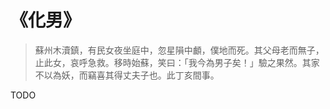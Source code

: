 # 《化男》

> 蘇州木瀆鎮，有民女夜坐庭中，忽星隕中顱，僕地而死。其父母老而無子，止此女，哀呼急救。移時始蘇，笑曰：「我今為男子矣！」驗之果然。其家不以為妖，而竊喜其得丈夫子也。此丁亥間事。

TODO
